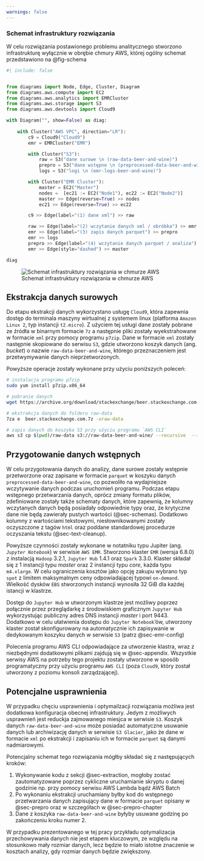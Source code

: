 ```yaml
---
warnings: false
---
```


### Schemat infrastruktury rozwiązania

W celu rozwiązania postawionego problemu analitycznego stworzono infrastrukturę wyłącznie w obrębie chmury AWS, której ogólny schemat przedstawiono na @fig-schema

```python
#| include: false


from diagrams import Node, Edge, Cluster, Diagram
from diagrams.aws.compute import EC2
from diagrams.aws.analytics import EMRCluster
from diagrams.aws.storage import S3
from diagrams.aws.devtools import Cloud9

with Diagram("", show=False) as diag:
    
    with Cluster("AWS VPC", direction="LR"):
        c9 = Cloud9("Cloud9") 
        emr = EMRCluster("EMR")

        with Cluster("S3"):
            raw = S3("dane surowe \n (raw-data-beer-and-wine)")
            prepro = S3("dane wstępne \n (preprocessed-data-beer-and-wine)")
            logs = S3("logi \n (emr-logs-beer-and-wine)")

        with Cluster("EMR Cluster"):
            master = EC2("Master")
            nodes =  [ec21 := EC2("Node1"), ec22 := EC2("Node2")]
            master >> Edge(reverse=True) >> nodes
            ec21 >> Edge(reverse=True) >> ec22

        c9 >> Edge(label="(1) dane xml") >> raw 

        raw >> Edge(label="(2) wczytanie danych xml / obróbka") >> emr
        emr >> Edge(label="(3) zapis danych parquet") >> prepro
        emr >> logs
        prepro >> Edge(label="(4) wczytanie danych parquet / analiza") >> emr
        emr >> Edge(style="dashed") >> master

diag
```

![Schemat infrastruktury rozwiązania w chmurze AWS](diagrams_image.png){#fig-schema}

## Ekstrakcja danych surowych {#sec-extraction}

Do etapu ekstrakcji danych wykorzystano usługę `Cloud9`, która zapewnia dostęp do terminala maszyny wirtualnej z systemem linux (platforma `Amazon Linux 2`, typ instancji `t2.micro`). Z użyciem tej usługi dane zostały pobrane ze źródła w binarnym formacie `7z` a następnie pliki zostały wyekstrahowane w formacie `xml` przy pomocy programu `p7zip`. Dane w formacie `xml` zostały następnie skopiowane do serwisu `S3`, gdzie utworzono koszyk danych (ang. _bucket_) o nazwie `raw-data-beer-and-wine`, którego przeznaczeniem jest przetwymywanie danych nieprzetworzonych. 

Powyższe operacje zostały wykonane przy użyciu poniższych poleceń:

```bash
# instalacja programu p7zip
sudo yum install p7zip.x86_64

# pobranie danych
wget https://archive.org/download/stackexchange/beer.stackexchange.com.7z

# ekstrakcja danych do folderu raw-data
7za e  beer.stackexchange.com.7z -oraw-data

# zapis danych do koszyka S3 przy użyciu programu `AWS CLI`
aws s3 cp $(pwd)/raw-data s3://raw-data-beer-and-wine/ --recursive  --include "*.xml"
```

## Przygotowanie danych wstępnych {#sec-prepro}

W celu przygotowania danych do analizy, dane surowe zostały wstępnie przetworzone oraz zapisane w formacie `parquet` w koszyku danych `preprocessed-data-beer-and-wine`, co pozwoliło na wydajniejsze wczytywanie danych podczas uruchomień programu. Podczas etapu wstępnego przetwarzania danych, oprócz zmiany formatu plików, zdefiniowane zostały także schematy danych, które zapewnią, że kolumny wczytanych danych będą posiadały odpowiednie typy oraz, że krytyczne dane nie będą zawierały pustych wartości (@sec-schemas). Dodatkowo kolumny z wartościami tekstowymi, niesłownikowanymi zostały oczyszczone z tagów `html` oraz poddane standardowej procedurze oczyszania tekstu (@sec-text-cleanup).

Powyższe czynności zostały wykonane w notatniku typu Jupiter (ang. _`Jupyter Notebook`_) w serwisie `AWS EMR`. Stworzono klaster `EMR` (wersja 6.8.0) z instalacją `Hadoop` 3.2.1, `Jupyter Hub` 1.4.1 oraz `Spark` 3.3.0. Klaster składał się z 1 instancji typu _master_ oraz 2 instancji typu _core_, każda typu `m4.xlarge`. W celu ograniczenia kosztów jako opcję zakupu wybrano typ `spot` z limitem maksymalnym ceny odpowiadającej typowi `on-demand`. Wielkość dysków `EBS` stworzonych instancji wynosiła 32 GiB dla każdej istancji w klastrze. 

Dostęp do `Jupyter Hub` w utworzonym klastrze jest możliwy poprzez połącznie przez przeglądarkę z środowiskiem graficznym `Jupyter Hub` wykorzystując publiczny adres DNS instancji _master_ i port 9443. Dodatkowo w celu ułatwienia dostępu do `Jupyter Notebook`'ów, utworzony klaster został skonfigurowany na automatycznie ich zapisywanie w dedykowanym koszyku danych w serwisie `S3` (patrz @sec-emr-config)

Polecenia programu AWS CLI odpowiadające za utworzenie klastra, wraz z niezbędnymi dodatkowymi plikami zajdują się w @sec-appendix. Wszystkie serwisy AWS na potrzeby tego projektu zostały utworzone w sposób programatyczny przy użyciu programu `AWS CLI` (poza `Cloud9`, który został utworzony z poziomu konsoli zarządzającej).


## Potencjalne usprawnienia

W przypadku chęciu usprawnienia i optymailzacji rozwiązania możliwa jest dodatkowa konfiguracja obecnej infrastruktury. Jedym z możliwych usprawnień jest reduckja zajmowanego miesjca w serwisie `S3`. Koszyk danych `raw-data-beer-and-wine` może posiadać automatyczne usuwanie danych lub archiwizację danych w serwisie `S3 Glacier`, jako że dane w formacie `xml` po ekstrakcji i zapisaniu ich w formacie `parquet` są danymi nadmiarowymi. 

Potencjalny schemat tego rozwiązania mógłby składać się z następujących kroków:

1. Wykonywanie kodu z sekcji @sec-extraction, mogłoby zostać zautomatyzowane poprzez cykliczne uruchamianie skryptu o danej godzinie np. przy pomocy serwisu AWS Lambda bądź AWS Batch
2. Po wykonaniu ekstrakcji uruchamiany byłby kod do wstępnego przetwarzania danych zapisujący dane w formacie `parquet` opisany w @sec-prepro oraz w szczegółach w @sec-prepro-chapter
3. Dane z koszyka `raw-data-beer-and-wine` byłyby usuwane godzinę po zakończeniu kroku numer 2.

W przypadku prezentowanego w tej pracy przykładu optymalizacja przechowywania danych nie jest etapem kluczowym, ze względu na stosunkowo mały rozmiar danych, lecz będzie to miało istotne znaczenie w kosztach analizy, gdy rozmiar danych będzie zwiększony.